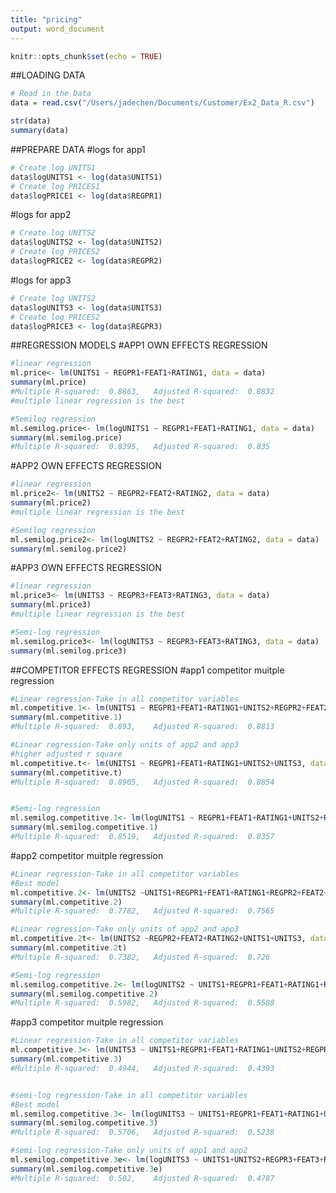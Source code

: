 ```yaml
---
title: "pricing"
output: word_document
---
```


```r
knitr::opts_chunk$set(echo = TRUE)
```

##LOADING DATA

```r
# Read in the Data
data = read.csv("/Users/jadechen/Documents/Customer/Ex2_Data_R.csv")

str(data)
summary(data)
```
##PREPARE DATA
#logs for app1
```r
# Create log UNITS1
data$logUNITS1 <- log(data$UNITS1)
# Create log PRICES1
data$logPRICE1 <- log(data$REGPR1)
```


#logs for app2
```r
# Create log UNITS2
data$logUNITS2 <- log(data$UNITS2)
# Create log PRICES2
data$logPRICE2 <- log(data$REGPR2)
```

#logs for app3
```r
# Create log UNITS2
data$logUNITS3 <- log(data$UNITS3)
# Create log PRICES2
data$logPRICE3 <- log(data$REGPR3)
```


##REGRESSION MODELS
#APP1 OWN EFFECTS REGRESSION
```r
#linear regression
ml.price<- lm(UNITS1 ~ REGPR1+FEAT1+RATING1, data = data)
summary(ml.price)
#Multiple R-squared:  0.8863,	Adjusted R-squared:  0.8832
#multiple linear regression is the best

#Semilog regression
ml.semilog.price<- lm(logUNITS1 ~ REGPR1+FEAT1+RATING1, data = data)
summary(ml.semilog.price)
#Multiple R-squared:  0.8395,	Adjusted R-squared:  0.835 
```

#APP2 OWN EFFECTS REGRESSION
```r
#linear regression
ml.price2<- lm(UNITS2 ~ REGPR2+FEAT2+RATING2, data = data)
summary(ml.price2)
#multiple linear regression is the best

#Semilog regression
ml.semilog.price2<- lm(logUNITS2 ~ REGPR2+FEAT2+RATING2, data = data)
summary(ml.semilog.price2)
```

#APP3 OWN EFFECTS REGRESSION
```r
#linear regression
ml.price3<- lm(UNITS3 ~ REGPR3+FEAT3+RATING3, data = data)
summary(ml.price3)
#multiple linear regression is the best

#Semi-log regression
ml.semilog.price3<- lm(logUNITS3 ~ REGPR3+FEAT3+RATING3, data = data)
summary(ml.semilog.price3)
```


##COMPETITOR EFFECTS REGRESSION
#app1 competitor muitple regression
```r
#Linear regression-Take in all competitor variables
ml.competitive.1<- lm(UNITS1 ~ REGPR1+FEAT1+RATING1+UNITS2+REGPR2+FEAT2+RATING2+UNITS3+REGPR3+FEAT3+RATING3, data = data)
summary(ml.competitive.1)
#Multiple R-squared:  0.893,	Adjusted R-squared:  0.8813

#Linear regression-Take only units of app2 and app3
#higher adjusted r square
ml.competitive.t<- lm(UNITS1 ~ REGPR1+FEAT1+RATING1+UNITS2+UNITS3, data = data)
summary(ml.competitive.t)
#Multiple R-squared:  0.8905,	Adjusted R-squared:  0.8854


#Semi-log regression
ml.semilog.competitive.1<- lm(logUNITS1 ~ REGPR1+FEAT1+RATING1+UNITS2+REGPR2+FEAT2+RATING2+UNITS3+REGPR3+FEAT3+RATING3, data = data)
summary(ml.semilog.competitive.1)
#Multiple R-squared:  0.8519,	Adjusted R-squared:  0.8357 
```

#app2 competitor muitple regression
```r
#Linear regression-Take in all competitor variables
#Best model
ml.competitive.2<- lm(UNITS2 ~UNITS1+REGPR1+FEAT1+RATING1+REGPR2+FEAT2+RATING2+UNITS3+REGPR3+FEAT3+RATING3, data = data)
summary(ml.competitive.2)
#Multiple R-squared:  0.7782,	Adjusted R-squared:  0.7565 

#Linear regression-Take only units of app2 and app3
ml.competitive.2t<- lm(UNITS2 ~REGPR2+FEAT2+RATING2+UNITS1+UNITS3, data = data)
summary(ml.competitive.2t)
#Multiple R-squared:  0.7382,	Adjusted R-squared:  0.726

#Semi-log regression
ml.semilog.competitive.2<- lm(logUNITS2 ~ UNITS1+REGPR1+FEAT1+RATING1+REGPR2+FEAT2+RATING2+UNITS3+REGPR3+FEAT3+RATING3, data = data)
summary(ml.semilog.competitive.2)
#Multiple R-squared:  0.5982,	Adjusted R-squared:  0.5588 
```


#app3 competitor muitple regression
```r
#Linear regression-Take in all competitor variables
ml.competitive.3<- lm(UNITS3 ~ UNITS1+REGPR1+FEAT1+RATING1+UNITS2+REGPR2+FEAT2+RATING2+REGPR3+FEAT3+RATING3, data = data)
summary(ml.competitive.3)
#Multiple R-squared:  0.4944,	Adjusted R-squared:  0.4393 


#semi-log regression-Take in all competitor variables
#Best model
ml.semilog.competitive.3<- lm(logUNITS3 ~ UNITS1+REGPR1+FEAT1+RATING1+UNITS2+REGPR2+FEAT2+RATING2+REGPR3+FEAT3+RATING3, data = data)
summary(ml.semilog.competitive.3)
#Multiple R-squared:  0.5706,	Adjusted R-squared:  0.5238

#semi-log regression-Take only units of app1 and app2
ml.semilog.competitive.3e<- lm(logUNITS3 ~ UNITS1+UNITS2+REGPR3+FEAT3+RATING3, data = data)
summary(ml.semilog.competitive.3e)
#Multiple R-squared:  0.502,	Adjusted R-squared:  0.4787
```

